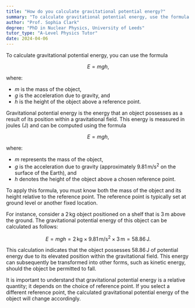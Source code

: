 ```yaml
---
title: "How do you calculate gravitational potential energy?"
summary: "To calculate gravitational potential energy, use the formula E = mgh, where m is mass, g is acceleration due to gravity, and h is height."
author: "Prof. Sophia Clark"
degree: "PhD in Nuclear Physics, University of Leeds"
tutor_type: "A-Level Physics Tutor"
date: 2024-04-06
---
```


To calculate gravitational potential energy, you can use the formula 

$$
E = mgh,
$$ 

where: 
- $m$ is the mass of the object, 
- $g$ is the acceleration due to gravity, and 
- $h$ is the height of the object above a reference point.

Gravitational potential energy is the energy that an object possesses as a result of its position within a gravitational field. This energy is measured in joules (J) and can be computed using the formula 

$$
E = mgh,
$$ 

where:
- $m$ represents the mass of the object,
- $g$ is the acceleration due to gravity (approximately $9.81 \, \text{m/s}^2$ on the surface of the Earth), and 
- $h$ denotes the height of the object above a chosen reference point.

To apply this formula, you must know both the mass of the object and its height relative to the reference point. The reference point is typically set at ground level or another fixed location. 

For instance, consider a $2 \, \text{kg}$ object positioned on a shelf that is $3 \, \text{m}$ above the ground. The gravitational potential energy of this object can be calculated as follows:

$$
E = mgh = 2 \, \text{kg} \times 9.81 \, \text{m/s}^2 \times 3 \, \text{m} = 58.86 \, \text{J}.
$$

This calculation indicates that the object possesses $58.86 \, \text{J}$ of potential energy due to its elevated position within the gravitational field. This energy can subsequently be transformed into other forms, such as kinetic energy, should the object be permitted to fall.

It is important to understand that gravitational potential energy is a relative quantity; it depends on the choice of reference point. If you select a different reference point, the calculated gravitational potential energy of the object will change accordingly.
    